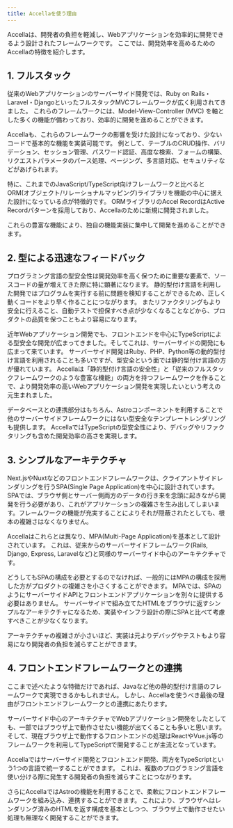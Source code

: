 ```yaml
---
title: Accellaを使う理由
---
```


Accellaは、開発者の負担を軽減し、Webアプリケーションを効率的に開発できるよう設計されたフレームワークです。
ここでは、開発効率を高めるためのAccellaの特徴を紹介します。

## 1. フルスタック

従来のWebアプリケーションのサーバーサイド開発では、Ruby on Rails・Laravel・DjangoといったフルスタックMVCフレームワークが広く利用されてきました。
これらのフレームワークには、Model-View-Controller (MVC) を軸とした多くの機能が備わっており、効率的に開発を進めることができます。

Accellaも、これらのフレームワークの影響を受けた設計になっており、少ないコードで基本的な機能を実装可能です。
例として、テーブルのCRUD操作、バリデーション、セッション管理、パスワード認証、高度な検索、フォームの構築、リクエストパラメータのパース処理、ページング、多言語対応、セキュリティなどがあげられます。

特に、これまでのJavaScript/TypeScript向けフレームワークと比べるとORM(オブジェクト/リレーショナルマッピング)ライブラリを機能の中心に据えた設計になっている点が特徴的です。
ORMライブラリのAccel RecordはActive Recordパターンを採用しており、Accellaのために新規に開発されました。

これらの豊富な機能により、独自の機能実装に集中して開発を進めることができます。

## 2. 型による迅速なフィードバック

プログラミング言語の型安全性は開発効率を高く保つために重要な要素で、ソースコードの量が増えてきた際に特に顕著になります。
静的型付け言語を利用した開発ではプログラムを実行する前に問題を検知することができるため、正しく動くコードをより早く作ることにつながります。
またリファクタリングもより安全に行えること、自動テストで担保すべき点が少なくなることなどから、プロダクトの品質を保つこともより容易になります。

近年Webアプリケーション開発でも、フロントエンドを中心にTypeScriptによる型安全な開発が広まってきました。そしてこれは、サーバーサイドの開発にも広まって来ています。
サーバーサイド開発はRuby、PHP、Python等の動的型付け言語を利用されることも多いですが、型安全という面では静的型付け言語の方が優れています。
Accellaは「静的型付け言語の安全性」と「従来のフルスタックフレームワークのような豊富な機能」の両方を持つフレームワークを作ることで、より開発効率の高いWebアプリケーション開発を実現したいという考えの元生まれました。

データベースとの連携部分はもちろん、Astroコンポーネントを利用することで他のサーバーサイドフレームワークにはない型安全なテンプレートレンダリングも提供します。
AccellaではTypeScriptの型安全性により、デバッグやリファクタリングも含めた開発効率の高さを実現します。

## 3. シンプルなアーキテクチャ

Next.jsやNuxtなどのフロントエンドフレームワークは、クライアントサイドレンダリングを行うSPA(Single Page Application)を中心に設計されています。
SPAでは、ブラウザ側とサーバー側両方のデータの行き来を念頭に起きながら開発を行う必要があり、これがアプリケーションの複雑さを生み出してしまいます。フレームワークの機能が充実することによりそれが隠蔽されたとしても、根本の複雑さはなくなりません。

Accellaはこれらとは異なり、MPA(Multi-Page Application)を基本として設計されています。
これは、従来からのサーバーサイドフレームワーク(Rails, Django, Express, Laravelなど)と同様のサーバーサイド中心のアーキテクチャです。

どうしてもSPAの構成を必要とするのでなければ、一般的にはMPAの構成を採用した方がプロダクトの複雑さを小さくすることができます。
MPAでは、SPAのようにサーバーサイドAPIとフロントエンドアプリケーションを別々に提供する必要はありません。
サーバーサイドで組み立てたHTMLをブラウザに返すシンプルなアーキテクチャになるため、実装やインフラ設計の際にSPAと比べて考慮すべきことが少なくなります。

アーキテクチャの複雑さが小さいほど、実装は元よりデバッグやテストもより容易になり開発者の負担を減らすことができます。

## 4. フロントエンドフレームワークとの連携
ここまで述べたような特徴だけであれば、Javaなど他の静的型付け言語のフレームワークで実現できるかもしれません。
しかし、Accellaを使うべき最後の理由がフロントエンドフレームワークとの連携にあたります。

サーバーサイド中心のアーキテクチャでWebアプリケーション開発をしたとしても、一部ではブラウザ上で動作させたい機能が出てくることも多いと思います。
そして、現在ブラウザ上で動作するフロントエンドの処理はReactやVue.js等のフレームワークを利用してTypeScriptで開発することが主流となっています。

Accellaではサーバーサイド開発とフロントエンド開発、両方をTypeScriptという1つの言語で統一することができます。
これは、複数のプログラミング言語を使い分ける際に発生する開発者の負担を減らすことにつながります。

さらにAccellaではAstroの機能を利用することで、柔軟にフロントエンドフレームワークを組み込み、連携することができます。
これにより、ブラウザへはレンダリング済みのHTMLを返す構成を基本としつつ、ブラウザ上で動作させたい処理も無理なく開発することができます。
